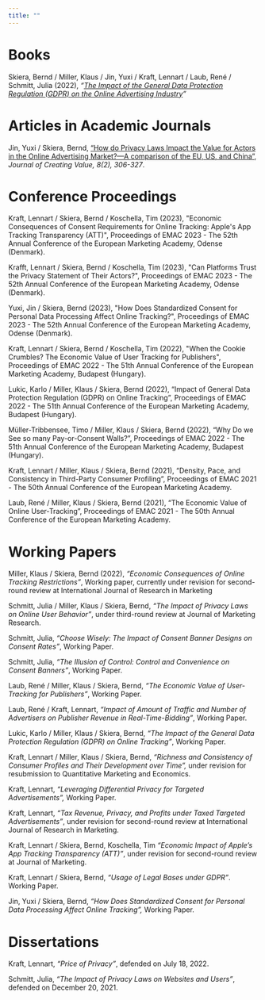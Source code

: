 ```yaml
---
title: ""
---
```


# Books

Skiera, Bernd / Miller, Klaus / Jin, Yuxi / Kraft, Lennart / Laub,
René / Schmitt, Julia (2022), *"[The Impact of the General Data
Protection Regulation (GDPR) on the Online Advertising
Industry](https://www.gdpr-impact.com/)"*

# Articles in Academic Journals

Jin, Yuxi / Skiera, Bernd, ["How do Privacy Laws Impact the Value for
Actors in the Online Advertising Market?---A comparison of the EU, US,
and China"](https://doi.org/10.1177/23949643221117676), *Journal of
Creating Value, 8(2), 306-327*.

# Conference Proceedings

Kraft, Lennart / Skiera, Bernd / Koschella, Tim (2023), \"Economic
Consequences of Consent Requirements for Online Tracking: Apple\'s App
Tracking Transparency (ATT)\", Proceedings of EMAC 2023 - The 52th
Annual Conference of the European Marketing Academy, Odense (Denmark).

Krafft, Lennart / Skiera, Bernd / Koschella, Tim (2023), \"Can
Platforms Trust the Privacy Statement of Their Actors?\", Proceedings
of EMAC 2023 - The 52th Annual Conference of the European Marketing
Academy, Odense (Denmark).

Yuxi, Jin / Skiera, Bernd (2023), \"How Does Standardized Consent for
Personal Data Processing Affect Online Tracking?\", Proceedings of
EMAC 2023 - The 52th Annual Conference of the European Marketing
Academy, Odense (Denmark).

Kraft, Lennart / Skiera, Bernd / Koschella, Tim (2022), \"When the
Cookie Crumbles? The Economic Value of User Tracking for Publishers\",
Proceedings of EMAC 2022 - The 51th Annual Conference of the European
Marketing Academy, Budapest (Hungary).

Lukic, Karlo / Miller, Klaus / Skiera, Bernd (2022), "Impact of
General Data Protection Regulation (GDPR) on Online Tracking",
Proceedings of EMAC 2022 - The 51th Annual Conference of the European
Marketing Academy, Budapest (Hungary).

Müller-Tribbensee, Timo / Miller, Klaus / Skiera, Bernd (2022), "Why
Do we See so many Pay-or-Consent Walls?", Proceedings of EMAC 2022 -
The 51th Annual Conference of the European Marketing Academy, Budapest
(Hungary).

Kraft, Lennart / Miller, Klaus / Skiera, Bernd (2021), "Density, Pace,
and Consistency in Third-Party Consumer Profiling", Proceedings of
EMAC 2021 - The 50th Annual Conference of the European Marketing
Academy.

Laub, René / Miller, Klaus / Skiera, Bernd (2021), "The Economic Value
of Online User-Tracking", Proceedings of EMAC 2021 - The 50th Annual
Conference of the European Marketing Academy.

# Working Papers

Miller, Klaus / Skiera, Bernd (2022), *"Economic Consequences of
Online Tracking Restrictions"*, Working paper, currently under
revision for second-round review at International Journal of Research
in Marketing

Schmitt, Julia / Miller, Klaus / Skiera, Bernd, *"The Impact of
Privacy Laws on Online User Behavior"*, under third-round review at
Journal of Marketing Research.

Schmitt, Julia, *"Choose Wisely: The Impact of Consent Banner Designs
on Consent Rates"*, Working Paper.

Schmitt, Julia, *"The Illusion of Control: Control and Convenience on
Consent Banners"*, Working Paper.

Laub, René / Miller, Klaus / Skiera, Bernd, *"The Economic Value of
User-Tracking for Publishers"*, Working Paper.

Laub, René / Kraft, Lennart, *"Impact of Amount of Traffic and Number
of Advertisers on Publisher Revenue in Real-Time-Bidding"*, Working
Paper.

Lukic, Karlo / Miller, Klaus / Skiera, Bernd, *"The Impact of the
General Data Protection Regulation (GDPR) on Online Tracking"*,
Working Paper.

Kraft, Lennart / Miller, Klaus / Skiera, Bernd, *"Richness and
Consistency of Consumer Profiles and Their Development over Time",*
under revision for resubmission to Quantitative Marketing and
Economics.

Kraft, Lennart, *"Leveraging Differential Privacy for Targeted
Advertisements",* Working Paper.

Kraft, Lennart, *"Tax Revenue, Privacy, and Profits under Taxed
Targeted Advertisements"*, under revision for second-round review at
International Journal of Research in Marketing.

Kraft, Lennart / Skiera, Bernd, Koschella, Tim *"Economic Impact of
Apple's App Tracking Transparency (ATT)"*, under revision for
second-round review at Journal of Marketing.

Kraft, Lennart / Skiera, Bernd, *"Usage of Legal Bases under GDPR"*.
Working Paper.

Jin, Yuxi / Skiera, Bernd, *"How Does Standardized Consent for
Personal Data Processing Affect Online Tracking",* Working Paper.

# Dissertations

Kraft, Lennart, *"Price of Privacy"*, defended on July 18, 2022.

Schmitt, Julia, *"The Impact of Privacy Laws on Websites and Users"*,
defended on December 20, 2021.

# 
